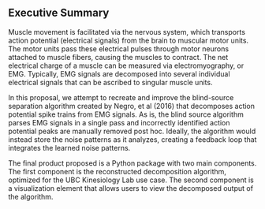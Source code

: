 ## Executive Summary

Muscle movement is facilitated via the nervous system, which transports action potential (electrical signals) from the brain to muscular motor units. The motor units pass these electrical pulses through motor neurons attached to muscle fibers, causing the muscles to contract. The net electrical charge of a muscle can be measured via electromyography, or EMG. Typically, EMG signals are decomposed into several individual electrical signals that can be ascribed to singular muscle units.

In this proposal, we attempt to recreate and improve the blind-source separation algorithm created by Negro, et al (2016) that decomposes action potential spike trains from EMG signals. As is, the blind source algorithm parses EMG signals in a single pass and incorrectly identified action potential peaks are manually removed post hoc. Ideally, the algorithm would instead store the noise patterns as it analyzes, creating a feedback loop that integrates the learned noise patterns. 

The final product proposed is a Python package with two main components. The first component is the reconstructed decomposition algorithm, optimized for the UBC Kinesiology Lab use case. The second component is a visualization element that allows users to view the decomposed output of the algorithm. 
